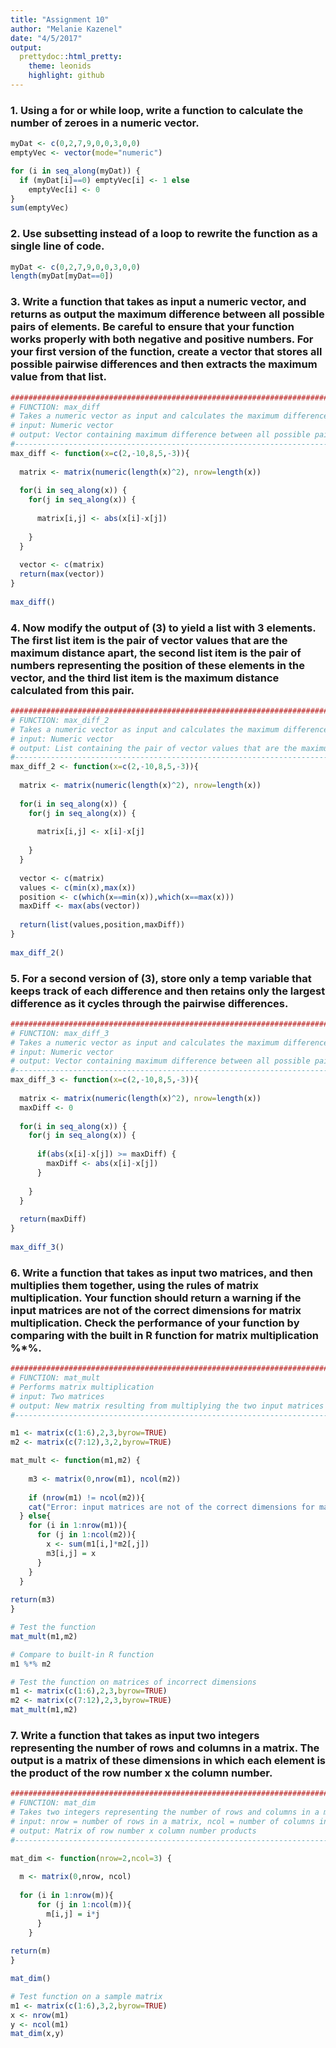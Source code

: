 ```yaml
---
title: "Assignment 10"
author: "Melanie Kazenel"
date: "4/5/2017"
output: 
  prettydoc::html_pretty:
    theme: leonids
    highlight: github
---
```


### 1. Using a for or while loop, write a function to calculate the number of zeroes in a numeric vector.

```r
myDat <- c(0,2,7,9,0,0,3,0,0)
emptyVec <- vector(mode="numeric")

for (i in seq_along(myDat)) {
  if (myDat[i]==0) emptyVec[i] <- 1 else
    emptyVec[i] <- 0
}
sum(emptyVec)
```

### 2. Use subsetting instead of a loop to rewrite the function as a single line of code.

```r
myDat <- c(0,2,7,9,0,0,3,0,0)
length(myDat[myDat==0])
```

### 3. Write a function that takes as input a numeric vector, and returns as output the maximum difference between all possible pairs of elements. Be careful to ensure that your function works properly with both negative and positive numbers. For your first version of the function, create a vector that stores all possible pairwise differences and then extracts the maximum value from that list.

```r
################################################################################
# FUNCTION: max_diff
# Takes a numeric vector as input and calculates the maximum difference between all possible pairs of elements
# input: Numeric vector
# output: Vector containing maximum difference between all possible pairs of elements (single value)
#-------------------------------------------------------------------------------
max_diff <- function(x=c(2,-10,8,5,-3)){
    
  matrix <- matrix(numeric(length(x)^2), nrow=length(x))
  
  for(i in seq_along(x)) {
    for(j in seq_along(x)) {
      
      matrix[i,j] <- abs(x[i]-x[j])
      
    }
  } 
  
  vector <- c(matrix)
  return(max(vector))
}
  
max_diff()
```



### 4. Now modify the output of (3) to yield a list with 3 elements. The first list item is the pair of vector values that are the maximum distance apart, the second list item is the pair of numbers representing the position of these elements in the vector, and the third list item is the maximum distance calculated from this pair.


```r
################################################################################
# FUNCTION: max_diff_2
# Takes a numeric vector as input and calculates the maximum difference between all possible pairs of elements
# input: Numeric vector
# output: List containing the pair of vector values that are the maximum distance apart, the pair of numbers representing the position of these elements in the vector, and the maximum difference calculated for this pair
#-------------------------------------------------------------------------------
max_diff_2 <- function(x=c(2,-10,8,5,-3)){
    
  matrix <- matrix(numeric(length(x)^2), nrow=length(x))
  
  for(i in seq_along(x)) {
    for(j in seq_along(x)) {
      
      matrix[i,j] <- x[i]-x[j]
      
    }
  } 
  
  vector <- c(matrix)
  values <- c(min(x),max(x))
  position <- c(which(x==min(x)),which(x==max(x)))
  maxDiff <- max(abs(vector))
  
  return(list(values,position,maxDiff))
}
  
max_diff_2()
```


### 5. For a second version of (3), store only a temp variable that keeps track of each difference and then retains only the largest difference as it cycles through the pairwise differences.

```r
################################################################################
# FUNCTION: max_diff_3
# Takes a numeric vector as input and calculates the maximum difference between all possible pairs of elements
# input: Numeric vector
# output: Vector containing maximum difference between all possible pairs of elements (single value)
#-------------------------------------------------------------------------------
max_diff_3 <- function(x=c(2,-10,8,5,-3)){
    
  matrix <- matrix(numeric(length(x)^2), nrow=length(x))
  maxDiff <- 0
  
  for(i in seq_along(x)) {
    for(j in seq_along(x)) {
      
      if(abs(x[i]-x[j]) >= maxDiff) {
        maxDiff <- abs(x[i]-x[j])
      }
  
    }
  } 
  
  return(maxDiff)
}
  
max_diff_3()
```


### 6. Write a function that takes as input two matrices, and then multiplies them together, using the rules of matrix multiplication. Your function should return a warning if the input matrices are not of the correct dimensions for matrix multiplication. Check the performance of your function by comparing with the built in R function for matrix multiplication %*%.

```r
################################################################################
# FUNCTION: mat_mult
# Performs matrix multiplication
# input: Two matrices
# output: New matrix resulting from multiplying the two input matrices
#-------------------------------------------------------------------------------

m1 <- matrix(c(1:6),2,3,byrow=TRUE)
m2 <- matrix(c(7:12),3,2,byrow=TRUE)

mat_mult <- function(m1,m2) {
  
    m3 <- matrix(0,nrow(m1), ncol(m2))
    
    if (nrow(m1) != ncol(m2)){
    cat("Error: input matrices are not of the correct dimensions for matrix multiplication", "\n")
  } else{
    for (i in 1:nrow(m1)){
      for (j in 1:ncol(m2)){
        x <- sum(m1[i,]*m2[,j])
        m3[i,j] = x
      }
    }
  }
    
return(m3)
}

# Test the function
mat_mult(m1,m2)

# Compare to built-in R function
m1 %*% m2

# Test the function on matrices of incorrect dimensions
m1 <- matrix(c(1:6),2,3,byrow=TRUE)
m2 <- matrix(c(7:12),2,3,byrow=TRUE)
mat_mult(m1,m2)

```


### 7. Write a function that takes as input two integers representing the number of rows and columns in a matrix. The output is a matrix of these dimensions in which each element is the product of the row number x the column number.

```r

################################################################################
# FUNCTION: mat_dim
# Takes two integers representing the number of rows and columns in a matrix, and creates a matrix in which each element is the product of the row number and the column number
# input: nrow = number of rows in a matrix, ncol = number of columns in a matrix
# output: Matrix of row number x column number products
#-------------------------------------------------------------------------------

mat_dim <- function(nrow=2,ncol=3) {
  
  m <- matrix(0,nrow, ncol)
  
  for (i in 1:nrow(m)){
      for (j in 1:ncol(m)){
        m[i,j] = i*j
      }
    }
      
return(m)
}

mat_dim()

# Test function on a sample matrix
m1 <- matrix(c(1:6),3,2,byrow=TRUE)
x <- nrow(m1)
y <- ncol(m1)
mat_dim(x,y)
  
```




